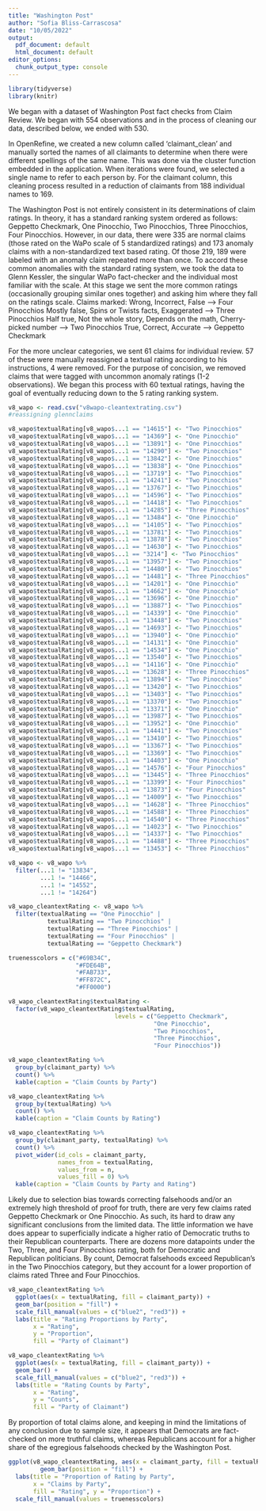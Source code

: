 ```yaml
---
title: "Washington Post"
author: "Sofia Bliss-Carrascosa"
date: "10/05/2022"
output:
  pdf_document: default
  html_document: default
editor_options:
  chunk_output_type: console
---
```


```r
library(tidyverse)
library(knitr)
```
We began with a dataset of Washington Post fact checks from Claim Review. We began with 554 observations and in the process of cleaning our data, described below, we ended with 530.

In OpenRefine, we created a new column called ‘claimant_clean’ and manually sorted the names of all claimants to determine when there were different spellings of the same name. This was done via the cluster function embedded in the application. When iterations were found, we selected a single name to refer to each person by. For the claimant column, this cleaning process resulted in a reduction of claimants from 188 individual names to 169.

The Washington Post is not entirely consistent in its determinations of claim ratings. In theory, it has a standard ranking system ordered as follows: Geppetto Checkmark, One Pinocchio, Two Pinocchios, Three Pinocchios, Four Pinocchios. However, in our data, there were 335 are normal claims (those rated on the WaPo scale of 5 standardized ratings) and 173 anomaly claims with a non-standardized text based rating. Of those 219, 189 were labeled with an anomaly claim repeated more than once. To accord these common anomalies with the standard rating system, we took the data to Glenn Kessler, the singular WaPo fact-checker and the individual most familiar with the scale. At this stage we sent the more common ratings (occasionally grouping similar ones together) and asking him where they fall on the ratings scale. 
Claims marked:
Wrong, Incorrect, False --> Four Pinocchios
Mostly false, Spins or Twists facts, Exaggerated --> Three Pinocchios
Half true, Not the whole story, Depends on the math, Cherry-picked number --> Two Pinocchios
True, Correct, Accurate --> Geppetto Checkmark

For the more unclear categories, we sent 61 claims for individual review. 57 of these were manually reassigned a textual rating according to his instructions, 4 were removed. For the purpose of concision, we removed claims that were tagged with uncommon anomaly ratings (1-2 observations). We began this process with 60 textual ratings, having the goal of eventually reducing down to the 5 rating ranking system.

```r
v8_wapo <- read.csv("v8wapo-cleantextrating.csv")
#reassigning glennclaims

v8_wapo$textualRating[v8_wapo$...1 == "14615"] <- "Two Pinocchios" 
v8_wapo$textualRating[v8_wapo$...1 == "14369"] <- "One Pinocchio" 
v8_wapo$textualRating[v8_wapo$...1 == "13891"] <- "One Pinocchios" 
v8_wapo$textualRating[v8_wapo$...1 == "14290"] <- "Two Pinocchios" 
v8_wapo$textualRating[v8_wapo$...1 == "13842"] <- "One Pinocchios" 
v8_wapo$textualRating[v8_wapo$...1 == "13838"] <- "One Pinocchios" 
v8_wapo$textualRating[v8_wapo$...1 == "13719"] <- "Two Pinocchios" 
v8_wapo$textualRating[v8_wapo$...1 == "14241"] <- "Two Pinocchios" 
v8_wapo$textualRating[v8_wapo$...1 == "13767"] <- "Two Pinocchios" 
v8_wapo$textualRating[v8_wapo$...1 == "14596"] <- "Two Pinocchios"
v8_wapo$textualRating[v8_wapo$...1 == "14418"] <- "Two Pinocchios" 
v8_wapo$textualRating[v8_wapo$...1 == "14285"] <- "Three Pinocchios"
v8_wapo$textualRating[v8_wapo$...1 == "13484"] <- "One Pinocchio" 
v8_wapo$textualRating[v8_wapo$...1 == "14105"] <- "Two Pinocchios" 
v8_wapo$textualRating[v8_wapo$...1 == "13781"] <- "Two Pinocchios" 
v8_wapo$textualRating[v8_wapo$...1 == "13878"] <- "Two Pinocchios" 
v8_wapo$textualRating[v8_wapo$...1 == "14630"] <- "Two Pinocchios" 
v8_wapo$textualRating[v8_wapo$...1 == "3214"] <- "Two Pinocchios" 
v8_wapo$textualRating[v8_wapo$...1 == "13957"] <- "Two Pinocchios" 
v8_wapo$textualRating[v8_wapo$...1 == "14480"] <- "Two Pinocchios" 
v8_wapo$textualRating[v8_wapo$...1 == "14481"] <- "Three Pinocchios" 
v8_wapo$textualRating[v8_wapo$...1 == "14201"] <- "One Pinocchio" 
v8_wapo$textualRating[v8_wapo$...1 == "14662"] <- "One Pinocchio" 
v8_wapo$textualRating[v8_wapo$...1 == "13696"] <- "One Pinocchio" 
v8_wapo$textualRating[v8_wapo$...1 == "13887"] <- "Two Pinocchios" 
v8_wapo$textualRating[v8_wapo$...1 == "14339"] <- "One Pinocchio" 
v8_wapo$textualRating[v8_wapo$...1 == "13448"] <- "Two Pinocchios" 
v8_wapo$textualRating[v8_wapo$...1 == "14693"] <- "Two Pinocchios" 
v8_wapo$textualRating[v8_wapo$...1 == "13940"] <- "One Pinocchio"
v8_wapo$textualRating[v8_wapo$...1 == "14131"] <- "One Pinocchio" 
v8_wapo$textualRating[v8_wapo$...1 == "14534"] <- "One Pinocchio" 
v8_wapo$textualRating[v8_wapo$...1 == "13540"] <- "Two Pinocchios" 
v8_wapo$textualRating[v8_wapo$...1 == "14116"] <- "One Pinocchio" 
v8_wapo$textualRating[v8_wapo$...1 == "13628"] <- "Three Pinocchios" 
v8_wapo$textualRating[v8_wapo$...1 == "13894"] <- "Two Pinocchios" 
v8_wapo$textualRating[v8_wapo$...1 == "13420"] <- "Two Pinocchios" 
v8_wapo$textualRating[v8_wapo$...1 == "13403"] <- "Two Pinocchios" 
v8_wapo$textualRating[v8_wapo$...1 == "13370"] <- "Two Pinocchios"
v8_wapo$textualRating[v8_wapo$...1 == "13371"] <- "One Pinocchio"
v8_wapo$textualRating[v8_wapo$...1 == "13987"] <- "Two Pinocchios" 
v8_wapo$textualRating[v8_wapo$...1 == "13952"] <- "One Pinocchio" 
v8_wapo$textualRating[v8_wapo$...1 == "14441"] <- "Two Pinocchios" 
v8_wapo$textualRating[v8_wapo$...1 == "13410"] <- "Two Pinocchios" 
v8_wapo$textualRating[v8_wapo$...1 == "13367"] <- "Two Pinocchios" 
v8_wapo$textualRating[v8_wapo$...1 == "13369"] <- "Two Pinocchios" 
v8_wapo$textualRating[v8_wapo$...1 == "14403"] <- "One Pinocchio" 
v8_wapo$textualRating[v8_wapo$...1 == "14576"] <- "Four Pinocchios" 
v8_wapo$textualRating[v8_wapo$...1 == "13445"] <- "Three Pinocchios"
v8_wapo$textualRating[v8_wapo$...1 == "13399"] <- "Four Pinocchios" 
v8_wapo$textualRating[v8_wapo$...1 == "13873"] <- "Four Pinocchios" 
v8_wapo$textualRating[v8_wapo$...1 == "14009"] <- "Two Pinocchios" 
v8_wapo$textualRating[v8_wapo$...1 == "14628"] <- "Three Pinocchios" 
v8_wapo$textualRating[v8_wapo$...1 == "14588"] <- "Three Pinocchios" 
v8_wapo$textualRating[v8_wapo$...1 == "14540"] <- "Three Pinocchios" 
v8_wapo$textualRating[v8_wapo$...1 == "14023"] <- "Two Pinocchios" 
v8_wapo$textualRating[v8_wapo$...1 == "14337"] <- "Two Pinocchios" 
v8_wapo$textualRating[v8_wapo$...1 == "14488"] <- "Three Pinocchios"
v8_wapo$textualRating[v8_wapo$...1 == "13453"] <- "Three Pinocchios"

v8_wapo <- v8_wapo %>%
  filter(...1 != "13834", 
         ...1 != "14466", 
         ...1 != "14552", 
         ...1 != "14264")
```


```r
v8_wapo_cleantextRating <- v8_wapo %>%
  filter(textualRating == "One Pinocchio" |
           textualRating == "Two Pinocchios" |
           textualRating == "Three Pinocchios" |
           textualRating == "Four Pinocchios" |
           textualRating == "Geppetto Checkmark")

truenesscolors = c("#69B34C",
                   "#FDE64B",
                   "#FAB733",
                   "#FF872C",
                   "#FF0000")

v8_wapo_cleantextRating$textualRating <- 
  factor(v8_wapo_cleantextRating$textualRating, 
                              levels = c("Geppetto Checkmark", 
                                         "One Pinocchio", 
                                         "Two Pinocchios", 
                                         "Three Pinocchios", 
                                         "Four Pinocchios"))
```

```r
v8_wapo_cleantextRating %>%
  group_by(claimant_party) %>%
  count() %>%
  kable(caption = "Claim Counts by Party")

v8_wapo_cleantextRating %>%
  group_by(textualRating) %>%
  count() %>%
  kable(caption = "Claim Counts by Rating")

v8_wapo_cleantextRating %>%
  group_by(claimant_party, textualRating) %>%
  count() %>%
  pivot_wider(id_cols = claimant_party, 
              names_from = textualRating, 
              values_from = n,
              values_fill = 0) %>%
  kable(caption = "Claim Counts by Party and Rating")
```

Likely due to selection bias towards correcting falsehoods and/or an extremely high threshold of proof for truth, there are very few claims rated Geppetto Checkmark or One Pinocchio. As such, its hard to draw any significant conclusions from the limited data. The little information we have does appear to superficially indicate a higher ratio of Democratic truths to their Republican counterparts. There are dozens more datapoints under the Two, Three, and Four Pinocchios rating, both for Democratic and Republican politicians. By count, Democrat falsehoods exceed Republican's in the Two Pinocchios category, but they account for a lower proportion of claims rated Three and Four Pinocchios.

```r
v8_wapo_cleantextRating %>%
  ggplot(aes(x = textualRating, fill = claimant_party)) +
  geom_bar(position = "fill") +
  scale_fill_manual(values = c("blue2", "red3")) +
  labs(title = "Rating Proportions by Party",
       x = "Rating",
       y = "Proportion",
       fill = "Party of Claimant")

v8_wapo_cleantextRating %>%
  ggplot(aes(x = textualRating, fill = claimant_party)) +
  geom_bar() +
  scale_fill_manual(values = c("blue2", "red3")) +
  labs(title = "Rating Counts by Party",
       x = "Rating",
       y = "Counts",
       fill = "Party of Claimant")
```

By proportion of total claims alone, and keeping in mind the limitations of any conclusion due to sample size, it appears that Democrats are fact-checked on more truthful claims, whereas Republicans account for a higher share of the egregious falsehoods checked by the Washington Post.

```r
ggplot(v8_wapo_cleantextRating, aes(x = claimant_party, fill = textualRating)) +
         geom_bar(position = "fill") +
  labs(title = "Proportion of Rating by Party",
       x = "Claims by Party",
       fill = "Rating", y = "Proportion") +
  scale_fill_manual(values = truenesscolors)
```

